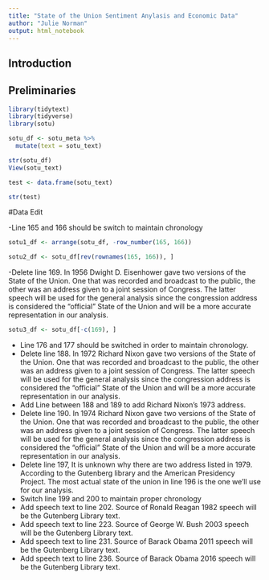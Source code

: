 ```yaml
---
title: "State of the Union Sentiment Anylasis and Economic Data"
author: "Julie Norman"
output: html_notebook
---
```


## Introduction 


## Preliminaries 

```r
library(tidytext)
library(tidyverse)
library(sotu)
```

```r
sotu_df <- sotu_meta %>%
  mutate(text = sotu_text)

str(sotu_df)
View(sotu_text)
```
```r
test <- data.frame(sotu_text)

str(test)
```

#Data Edit

-Line 165 and 166 should be switch to maintain chronology
```r
sotu1_df <- arrange(sotu_df, -row_number(165, 166))
```

```r
sotu2_df <- sotu_df[rev(rownames(165, 166)), ]                  
```

-Delete line 169. In 1956 Dwight D. Eisenhower gave two versions of the State of the Union. One that was recorded and broadcast to the public, the other was an address given to a joint session of Congress. The latter speech will be used for the general analysis since the congression address is considered the "official" State of the Union and will be a more accurate representation in our analysis. 
```r
sotu3_df <- sotu_df[-c(169), ]

```

- Line 176 and 177 should be switched in order to maintain chronology.
- Delete line 188. In 1972 Richard Nixon gave two versions of the State of the Union. One that was recorded and broadcast to the public, the other was an address given to a joint session of Congress. The latter speech will be used for the general analysis since the congression address is considered the "official" State of the Union and will be a more accurate representation in our analysis. 
- Add Line between 188 and 189 to add Richard Nixon's 1973 address.
- Delete line 190. In 1974 Richard Nixon gave two versions of the State of the Union. One that was recorded and broadcast to the public, the other was an address given to a joint session of Congress. The latter speech will be used for the general analysis since the congression address is considered the "official" State of the Union and will be a more accurate representation in our analysis. 
- Delete line 197, It is unknown why there are two address listed in 1979. According to the Gutenberg library and the American Presidency Project. The most actual state of the union in line 196 is the one we'll use for our analysis. 
- Switch line 199 and 200 to maintain proper chronology
- Add speech text to line 202. Source of Ronald Reagan 1982 speech will be the Gutenberg Library text. 
- Add speech text to line 223. Source of George W. Bush 2003 speech will be the Gutenberg Library text. 
- Add speech text to line 231. Source of Barack Obama 2011 speech will be the Gutenberg Library text. 
- Add speech text to line 236. Source of Barack Obama 2016 speech will be the Gutenberg Library text. 




